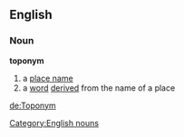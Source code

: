 ==English==
===Noun===
{{wikipedia}}
'''toponym'''
# a [[place name]]
# a [[word]] [[derived]] from the name of a place
[[Category:English nouns]]

[[de:Toponym]]